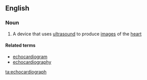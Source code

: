 ==English==

===Noun===
{{en-noun}}

# {{context|medicine|lang=en}} A device that uses [[ultrasound]] to produce [[image]]s of the [[heart]]

====Related terms====
* [[echocardiogram]]
* [[echocardiography]]

[[ta:echocardiograph]]